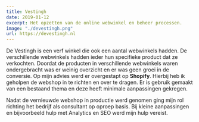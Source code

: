```yaml
---
title: Vestingh
date: 2019-01-12
excerpt: Het opzetten van de online webwinkel en beheer processen.
image: "./devestingh.png"
url: https://devestingh.nl
---
```


De Vestingh is een verf winkel die ook een aantal webwinkels hadden. De verschillende webwinkels hadden ieder hun specifieke product dat ze verkochten. Doordat de producten in verschillende webwinkels waren ondergebracht was er weinig overzicht en er was geen groei in de conversie. Op mijn advies werd er overgestapt op **Shopify**. Hierbij heb ik geholpen de webshop in te richten en over te dragen. Er is gebruik gemaakt van een bestaand thema en deze heeft minimale aanpassingen gekregen.

Nadat de vernieuwde webshop in productie werd genomen ging mijn rol richting het bedrijf als consultant op oproep basis. Bij kleine aanpassingen en bijvoorbeeld hulp met Analytics en SEO werd mijn hulp vereist.
